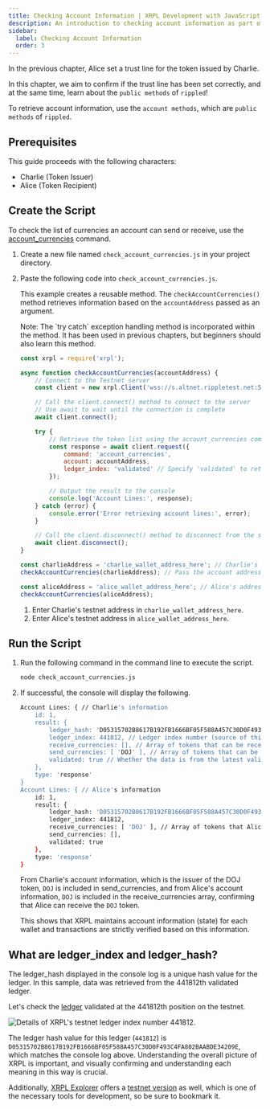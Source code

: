 ```yaml
---
title: Checking Account Information | XRPL Development with JavaScript Level 1
description: An introduction to checking account information as part of the Level 1 curriculum for developing XRPL with JavaScript.
sidebar:
  label: Checking Account Information
  order: 3
---
```



In the previous chapter, Alice set a trust line for the token issued by Charlie.

In this chapter, we aim to confirm if the trust line has been set correctly, and at the same time, learn about the `public methods` of `rippled`!

To retrieve account information, use the `account methods`, which are `public methods` of `rippled`.

## Prerequisites

This guide proceeds with the following characters:

- Charlie (Token Issuer)
- Alice (Token Recipient)

## Create the Script

To check the list of currencies an account can send or receive, use the [account_currencies](https://xrpl.org/docs/references/http-websocket-apis/public-api-methods/account-methods/account_currencies/#account_currencies) command.

<Steps>

1. Create a new file named `check_account_currencies.js` in your project directory.
2. Paste the following code into `check_account_currencies.js`.

    This example creates a reusable method. The `checkAccountCurrencies()` method retrieves information based on the `accountAddress` passed as an argument.

     <Aside>Note: The `try catch` exception handling method is incorporated within the method. It has been used in previous chapters, but beginners should also learn this method.</Aside>

    ```javascript
    const xrpl = require('xrpl');

    async function checkAccountCurrencies(accountAddress) {
        // Connect to the Testnet server
        const client = new xrpl.Client('wss://s.altnet.rippletest.net:51233');

        // Call the client.connect() method to connect to the server
        // Use await to wait until the connection is complete
        await client.connect();

        try {
            // Retrieve the token list using the account_currencies command
            const response = await client.request({
                command: 'account_currencies',
                account: accountAddress,
                ledger_index: 'validated' // Specify 'validated' to retrieve from a validated ledger
            });

            // Output the result to the console
            console.log('Account Lines:', response);
        } catch (error) {
            console.error('Error retrieving account lines:', error);
        }

        // Call the client.disconnect() method to disconnect from the server
        await client.disconnect();
    }

    const charlieAddress = 'charlie_wallet_address_here'; // Charlie's address
    checkAccountCurrencies(charlieAddress); // Pass the account address as an argument to the function

    const aliceAddress = 'alice_wallet_address_here'; // Alice's address
    checkAccountCurrencies(aliceAddress);
    ```

    1. Enter Charlie's testnet address in `charlie_wallet_address_here`.
    2. Enter Alice's testnet address in `alice_wallet_address_here`.
</Steps>

## Run the Script

<Steps>

1. Run the following command in the command line to execute the script.

    ```bash
    node check_account_currencies.js
    ```

2. If successful, the console will display the following.

    ```bash
    Account Lines: { // Charlie's information
        id: 1,
        result: {
            ledger_hash: 'D05315702B8617B192FB1666BF05F588A457C30D0F493C4FA802BAABDE34209E',
            ledger_index: 441812, // Ledger index number (source of this data)
            receive_currencies: [], // Array of tokens that can be received
            send_currencies: [ 'DOJ' ], // Array of tokens that can be sent
            validated: true // Whether the data is from the latest validated ledger
        },
        type: 'response'
    }
    Account Lines: { // Alice's information
        id: 1,
        result: {
            ledger_hash: 'D05315702B8617B192FB1666BF05F588A457C30D0F493C4FA802BAABDE34209E',
            ledger_index: 441812,
            receive_currencies: [ 'DOJ' ], // Array of tokens that Alice can receive
            send_currencies: [],
            validated: true
        },
        type: 'response'
    }
    ```

    From Charlie's account information, which is the issuer of the DOJ token, `DOJ` is included in send_currencies, and from Alice's account information, `DOJ` is included in the receive_currencies array, confirming that Alice can receive the `DOJ` token.

    This shows that XRPL maintains account information (state) for each wallet and transactions are strictly verified based on this information.
</Steps>

## What are ledger_index and ledger_hash?

The ledger_hash displayed in the console log is a unique hash value for the ledger. In this sample, data was retrieved from the 441812th validated ledger.

Let's check the [ledger](https://testnet.xrpl.org/ledgers/441812) validated at the 441812th position on the testnet.

![Details of XRPL's testnet ledger index number 441812.](../../../../assets/images/beginners/img-livenet-ledger-441812.webp)

The ledger hash value for this ledger (`441812`) is `D05315702B8617B192FB1666BF05F588A457C30D0F493C4FA802BAABDE34209E`, which matches the console log above.
Understanding the overall picture of XRPL is important, and visually confirming and understanding each meaning in this way is crucial.

Additionally, [XRPL Explorer](https://livenet.xrpl.org/) offers a [testnet version](https://testnet.xrpl.org/) as well, which is one of the necessary tools for development, so be sure to bookmark it.